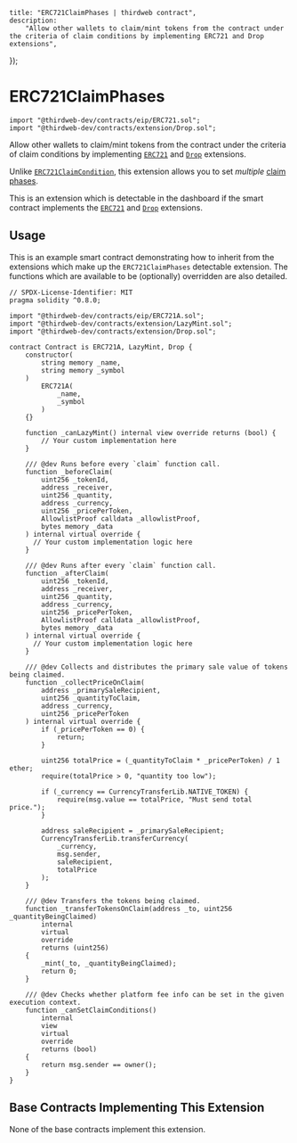 
	title: "ERC721ClaimPhases | thirdweb contract",
	description:
		"Allow other wallets to claim/mint tokens from the contract under the criteria of claim conditions by implementing ERC721 and Drop extensions",
});

# ERC721ClaimPhases

```solidity
import "@thirdweb-dev/contracts/eip/ERC721.sol";
import "@thirdweb-dev/contracts/extension/Drop.sol";
```

Allow other wallets to claim/mint tokens from the contract under the criteria of claim conditions by
implementing [`ERC721`](/contracts/build/extensions/erc-721/ERC721) and [`Drop`](/contracts/build/extensions/general/Drop) extensions.

Unlike [`ERC721ClaimCondition`](/contracts/build/extensions/erc-721/ERC721ClaimConditions), this extension allows you to set _multiple_ [claim phases](/glossary/claim-phases).

This is an extension which is detectable in the dashboard if the smart contract implements the
[`ERC721`](/contracts/build/extensions/erc-721/ERC721) and [`Drop`](/contracts/build/extensions/general/Drop) extensions.

<GithubButtonLink href="https://github.com/thirdweb-dev/contracts/blob/main/contracts/extension/Drop.sol" />

## Usage

This is an example smart contract demonstrating how to inherit from the extensions which make up the `ERC721ClaimPhases` detectable extension.
The functions which are available to be (optionally) overridden are also detailed.

```solidity
// SPDX-License-Identifier: MIT
pragma solidity ^0.8.0;

import "@thirdweb-dev/contracts/eip/ERC721A.sol";
import "@thirdweb-dev/contracts/extension/LazyMint.sol";
import "@thirdweb-dev/contracts/extension/Drop.sol";

contract Contract is ERC721A, LazyMint, Drop {
    constructor(
        string memory _name,
        string memory _symbol
    )
        ERC721A(
            _name,
            _symbol
        )
    {}

    function _canLazyMint() internal view override returns (bool) {
        // Your custom implementation here
    }

    /// @dev Runs before every `claim` function call.
    function _beforeClaim(
        uint256 _tokenId,
        address _receiver,
        uint256 _quantity,
        address _currency,
        uint256 _pricePerToken,
        AllowlistProof calldata _allowlistProof,
        bytes memory _data
    ) internal virtual override {
      // Your custom implementation logic here
    }

    /// @dev Runs after every `claim` function call.
    function _afterClaim(
        uint256 _tokenId,
        address _receiver,
        uint256 _quantity,
        address _currency,
        uint256 _pricePerToken,
        AllowlistProof calldata _allowlistProof,
        bytes memory _data
    ) internal virtual override {
      // Your custom implementation logic here
    }

    /// @dev Collects and distributes the primary sale value of tokens being claimed.
    function _collectPriceOnClaim(
        address _primarySaleRecipient,
        uint256 _quantityToClaim,
        address _currency,
        uint256 _pricePerToken
    ) internal virtual override {
        if (_pricePerToken == 0) {
            return;
        }

        uint256 totalPrice = (_quantityToClaim * _pricePerToken) / 1 ether;
        require(totalPrice > 0, "quantity too low");

        if (_currency == CurrencyTransferLib.NATIVE_TOKEN) {
            require(msg.value == totalPrice, "Must send total price.");
        }

        address saleRecipient = _primarySaleRecipient;
        CurrencyTransferLib.transferCurrency(
            _currency,
            msg.sender,
            saleRecipient,
            totalPrice
        );
    }

    /// @dev Transfers the tokens being claimed.
    function _transferTokensOnClaim(address _to, uint256 _quantityBeingClaimed)
        internal
        virtual
        override
        returns (uint256)
    {
        _mint(_to, _quantityBeingClaimed);
        return 0;
    }

    /// @dev Checks whether platform fee info can be set in the given execution context.
    function _canSetClaimConditions()
        internal
        view
        virtual
        override
        returns (bool)
    {
        return msg.sender == owner();
    }
}
```

## Base Contracts Implementing This Extension

None of the base contracts implement this extension.
